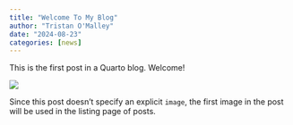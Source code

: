 ```yaml
---
title: "Welcome To My Blog"
author: "Tristan O'Malley"
date: "2024-08-23"
categories: [news]
---
```


This is the first post in a Quarto blog. Welcome!

![](thumbnail.jpg)

Since this post doesn't specify an explicit `image`, the first image in the post will be used in the listing page of posts.
